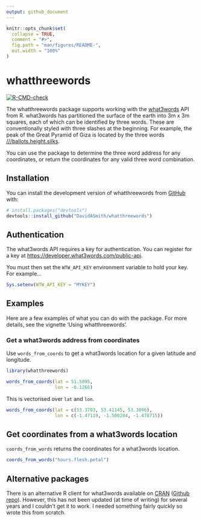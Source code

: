 ```yaml
---
output: github_document
---
```


<!-- README.md is generated from README.Rmd. Please edit that file -->

```r
knitr::opts_chunk$set(
  collapse = TRUE,
  comment = "#>",
  fig.path = "man/figures/README-",
  out.width = "100%"
)
```

# whatthreewords

<!-- badges: start -->
[![R-CMD-check](https://github.com/DavidASmith/whatthreewords/actions/workflows/R-CMD-check.yaml/badge.svg)](https://github.com/DavidASmith/whatthreewords/actions/workflows/R-CMD-check.yaml)
<!-- badges: end -->

The whatthreewords package supports working with the [what3words](https://what3words.com/) API from R. what3words has partitioned the surface of the earth into 3m x 3m squares, each of which can be identified by three words. These are conventionally styled with three slashes at the beginning. For example, the peak of the Great Pyramid of Giza is located by the three words [///ballots.height.silks](https://what3words.com/ballots.height.silks).

You can use the package to determine the three word address for any coordinates, or return the coordinates for any valid three word combination. 


## Installation

You can install the development version of whatthreewords from [GitHub](https://github.com/) with:

``` r
# install.packages("devtools")
devtools::install_github("DavidASmith/whatthreewords")
```

## Authentication

The what3words API requires a key for authentication. You can register for a key at [https://developer.what3words.com/public-api](https://developer.what3words.com/public-api).

You must then set the `WTW_API_KEY` environment variable to hold your key. For example...

``` r
Sys.setenv(WTW_API_KEY = "MYKEY")
```

## Examples

Here are a few examples of what you can do with the package. For more details, see the vignette 'Using whatthreewords'.

### Get a what3words address from coordinates

Use `words_from_coords` to get a what3words location for a given latitude and longitude.

```r
library(whatthreewords)

words_from_coords(lat = 51.5095, 
                  lon = -0.1266)
```
This is vectorised over `lat` and `lon`.

```r
words_from_coords(lat = c(53.3703, 53.41145, 53.3096), 
                  lon = c(-1.47119, -1.500204, -1.478715))
```
## Get coordinates from a what3words location

`coords_from_words` returns the coordinates for a what3words location.

```r
coords_from_words("hours.flesh.petal")
```

## Alternative packages

There is an alternative R client for what3words available on [CRAN](https://cran.r-project.org/web/packages/threewords/index.html) ([Github repo](https://github.com/Ironholds/threewords)). However, this has not been updated (at time of writing) for several years and I couldn't get it to work. I needed something fairly quickly so wrote this from scratch. 
